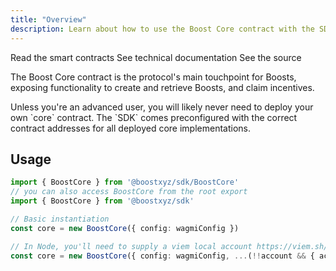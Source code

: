 ```yaml
---
title: "Overview"
description: Learn about how to use the Boost Core contract with the SDK
---
```



<SDKDisclaimer />

<CardGroup cols={3}>
  <Card
    title="Smart Contract"
    icon="file-contract"
    href="https://github.com/boostxyz/boost-protocol/blob/main/packages/evm/contracts/BoostCore.sol"
  >
      Read the smart contracts
  </Card>
  <Card
    title="Typedoc"
    icon="file-lines"
    href="https://sdk.boost.xyz/classes/BoostCore.html"
  >
    See technical documentation
  </Card>
  <Card
    title="SDK Implementation"
    icon="file-code"
    href="https://github.com/boostxyz/boost-protocol/blob/main/packages/sdk/src/BoostCore.ts"
  >
    See the source
  </Card>
</CardGroup>

The Boost Core contract is the protocol's main touchpoint for Boosts, exposing functionality to create and retrieve Boosts, and claim incentives.

<Tip>
  Unless you're an advanced user, you will likely never need to deploy your own `core` contract. The `SDK` comes preconfigured with the correct contract addresses for all deployed core implementations.
</Tip>

## Usage

```ts
import { BoostCore } from '@boostxyz/sdk/BoostCore'
// you can also access BoostCore from the root export
import { BoostCore } from '@boostxyz/sdk'

// Basic instantiation
const core = new BoostCore({ config: wagmiConfig })

// In Node, you'll need to supply a viem local account https://viem.sh/docs/accounts/local.html
const core = new BoostCore({ config: wagmiConfig, ...(!!account && { account: viemLocalAccount }) })
```
